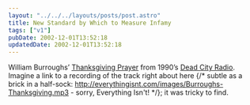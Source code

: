 ```yaml
---
layout: "../../../layouts/posts/post.astro"
title: New Standard by Which to Measure Infamy
tags: ["v1"]
pubDate: 2002-12-01T13:52:18
updatedDate: 2002-12-01T13:52:18
---
```


William Burroughs&#8217; [Thanksgiving Prayer][1] from 1990&#8217;s [Dead City Radio][2]. Imagine a link to a recording of the track right about here {/* subtle as a brick in a half-sock: http://everythingisnt.com/images/Burroughs-Thanksgiving.mp3  - sorry, Everything Isn't! */}; it was tricky to find.

[1]: http://www.inter-zone.org/thanks.html "Inter-Zone.org: William Burroughs' Thanksgiving Prayer"
[2]: http://www.amazon.co.uk/exec/obidos/ASIN/B000001FYF/ohsky "Amazon.co.uk: William Burroughs' Dead City Radio"
